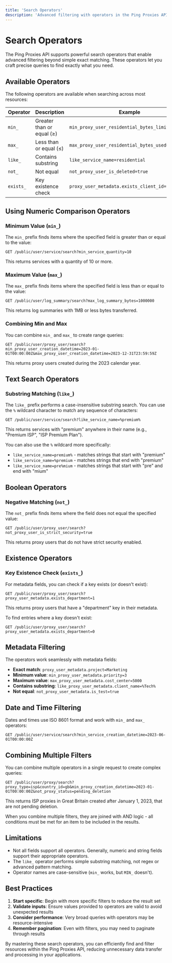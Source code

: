 ```yaml
---
title: 'Search Operators'
description: 'Advanced filtering with operators in the Ping Proxies API'
---
```


# Search Operators

The Ping Proxies API supports powerful search operators that enable advanced filtering beyond simple exact matching. These operators let you craft precise queries to find exactly what you need.

## Available Operators

The following operators are available when searching across most resources:

| Operator | Description | Example |
|----------|-------------|---------|
| `min_` | Greater than or equal (≥) | `min_proxy_user_residential_bytes_limit=1000000` |
| `max_` | Less than or equal (≤) | `max_proxy_user_residential_bytes_used=500000` |
| `like_` | Contains substring | `like_service_name=residential` |
| `not_` | Not equal | `not_proxy_user_is_deleted=true` |
| `exists_` | Key existence check | `proxy_user_metadata.exists_client_id=1` |

## Using Numeric Comparison Operators

### Minimum Value (`min_`)

The `min_` prefix finds items where the specified field is greater than or equal to the value:

```
GET /public/user/service/search?min_service_quantity=10
```

This returns services with a quantity of 10 or more.

### Maximum Value (`max_`)

The `max_` prefix finds items where the specified field is less than or equal to the value:

```
GET /public/user/log_summary/search?max_log_summary_bytes=1000000
```

This returns log summaries with 1MB or less bytes transferred.

### Combining Min and Max

You can combine `min_` and `max_` to create range queries:

```
GET /public/user/proxy_user/search?min_proxy_user_creation_datetime=2023-01-01T00:00:00Z&max_proxy_user_creation_datetime=2023-12-31T23:59:59Z
```

This returns proxy users created during the 2023 calendar year.

## Text Search Operators

### Substring Matching (`like_`)

The `like_` prefix performs a case-insensitive substring search. You can use the `%` wildcard character to match any sequence of characters:

```
GET /public/user/service/search?like_service_name=%premium%
```

This returns services with "premium" anywhere in their name (e.g., "Premium ISP", "ISP Premium Plan").

You can also use the `%` wildcard more specifically:
- `like_service_name=premium%` - matches strings that start with "premium"
- `like_service_name=%premium` - matches strings that end with "premium"
- `like_service_name=pre%mium` - matches strings that start with "pre" and end with "mium"

## Boolean Operators

### Negative Matching (`not_`)

The `not_` prefix finds items where the field does not equal the specified value:

```
GET /public/user/proxy_user/search?not_proxy_user_is_strict_security=true
```

This returns proxy users that do not have strict security enabled.

## Existence Operators

### Key Existence Check (`exists_`)

For metadata fields, you can check if a key exists (or doesn't exist):

```
GET /public/user/proxy_user/search?proxy_user_metadata.exists_department=1
```

This returns proxy users that have a "department" key in their metadata.

To find entries where a key doesn't exist:

```
GET /public/user/proxy_user/search?proxy_user_metadata.exists_department=0
```

## Metadata Filtering

The operators work seamlessly with metadata fields:

- **Exact match**: `proxy_user_metadata.project=Marketing`
- **Minimum value**: `min_proxy_user_metadata.priority=3`
- **Maximum value**: `max_proxy_user_metadata.cost_center=5000`
- **Contains substring**: `like_proxy_user_metadata.client_name=%Tech%`
- **Not equal**: `not_proxy_user_metadata.is_test=true`

## Date and Time Filtering

Dates and times use ISO 8601 format and work with `min_` and `max_` operators:

```
GET /public/user/service/search?min_service_creation_datetime=2023-06-01T00:00:00Z
```

## Combining Multiple Filters

You can combine multiple operators in a single request to create complex queries:

```
GET /public/user/proxy/search?proxy_type=isp&country_id=gb&min_proxy_creation_datetime=2023-01-01T00:00:00Z&not_proxy_status=pending_deletion
```

This returns ISP proxies in Great Britain created after January 1, 2023, that are not pending deletion.

<Note>
When you combine multiple filters, they are joined with AND logic - all conditions must be met for an item to be included in the results.
</Note>

## Limitations

- Not all fields support all operators. Generally, numeric and string fields support their appropriate operators.
- The `like_` operator performs simple substring matching, not regex or advanced pattern matching.
- Operator names are case-sensitive (`min_` works, but `MIN_` doesn't).

## Best Practices

1. **Start specific**: Begin with more specific filters to reduce the result set
2. **Validate inputs**: Ensure values provided to operators are valid to avoid unexpected results
3. **Consider performance**: Very broad queries with operators may be resource-intensive
4. **Remember pagination**: Even with filters, you may need to paginate through results

By mastering these search operators, you can efficiently find and filter resources within the Ping Proxies API, reducing unnecessary data transfer and processing in your applications.